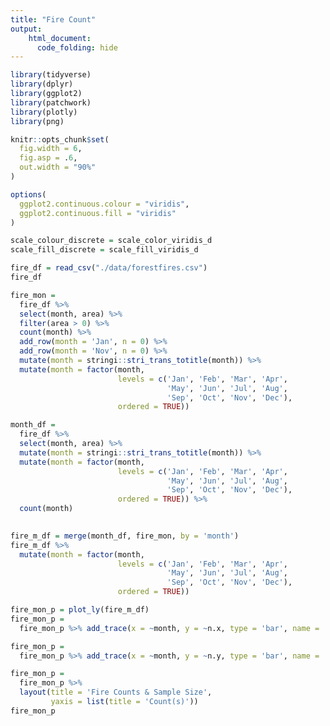 ```yaml
---
title: "Fire Count"
output: 
    html_document:
      code_folding: hide
---
```


```r
library(tidyverse)
library(dplyr)
library(ggplot2)
library(patchwork)
library(plotly)
library(png)

knitr::opts_chunk$set(
  fig.width = 6,
  fig.asp = .6,
  out.width = "90%"
)

options(
  ggplot2.continuous.colour = "viridis",
  ggplot2.continuous.fill = "viridis"
)

scale_colour_discrete = scale_color_viridis_d
scale_fill_discrete = scale_fill_viridis_d
```


```r
fire_df = read_csv("./data/forestfires.csv")
fire_df
```


```r
fire_mon = 
  fire_df %>%
  select(month, area) %>%
  filter(area > 0) %>%
  count(month) %>%
  add_row(month = 'Jan', n = 0) %>%
  add_row(month = 'Nov', n = 0) %>%
  mutate(month = stringi::stri_trans_totitle(month)) %>%
  mutate(month = factor(month, 
                        levels = c('Jan', 'Feb', 'Mar', 'Apr',
                                   'May', 'Jun', 'Jul', 'Aug',
                                   'Sep', 'Oct', 'Nov', 'Dec'),
                        ordered = TRUE))

month_df = 
  fire_df %>%
  select(month, area) %>%
  mutate(month = stringi::stri_trans_totitle(month)) %>%
  mutate(month = factor(month, 
                        levels = c('Jan', 'Feb', 'Mar', 'Apr',
                                   'May', 'Jun', 'Jul', 'Aug',
                                   'Sep', 'Oct', 'Nov', 'Dec'),
                        ordered = TRUE)) %>%
  count(month)
  

fire_m_df = merge(month_df, fire_mon, by = 'month')
fire_m_df %>%
  mutate(month = factor(month, 
                        levels = c('Jan', 'Feb', 'Mar', 'Apr',
                                   'May', 'Jun', 'Jul', 'Aug',
                                   'Sep', 'Oct', 'Nov', 'Dec'),
                        ordered = TRUE))

fire_mon_p = plot_ly(fire_m_df)
fire_mon_p = 
  fire_mon_p %>% add_trace(x = ~month, y = ~n.x, type = 'bar', name = 'n (numbers of data)', marker = list(color = '#CFD8DC'), hoverinfo = "text", text = ~paste(month, ': n=', n.x))

fire_mon_p = 
  fire_mon_p %>% add_trace(x = ~month, y = ~n.y, type = 'bar', name = 'Fire Count(s)', marker = list(color = '#FF7043'), hoverinfo = "text", text = ~paste(month,': fire(s) = ', n.y))

fire_mon_p = 
  fire_mon_p %>% 
  layout(title = 'Fire Counts & Sample Size',
         yaxis = list(title = 'Count(s)'))
fire_mon_p

```

